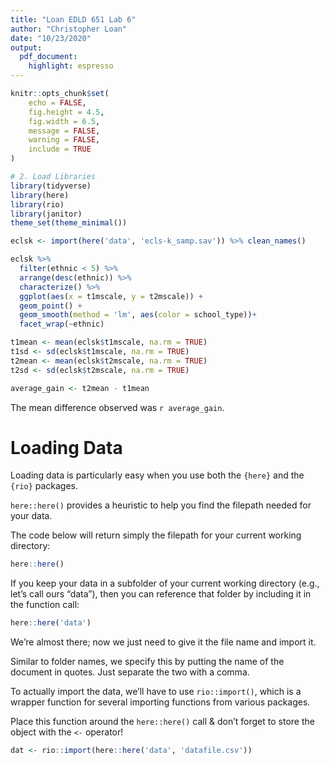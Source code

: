 ```yaml
---
title: "Loan EDLD 651 Lab 6"
author: "Christopher Loan"
date: "10/23/2020"
output: 
  pdf_document:
    highlight: espresso
---
```


```r
knitr::opts_chunk$set(
	echo = FALSE,
	fig.height = 4.5,
	fig.width = 6.5,
	message = FALSE,
	warning = FALSE,
	include = TRUE
)
```

```r
# 2. Load Libraries
library(tidyverse)
library(here)
library(rio)
library(janitor)
theme_set(theme_minimal())
```

```r
eclsk <- import(here('data', 'ecls-k_samp.sav')) %>% clean_names()
```

```r
eclsk %>%
  filter(ethnic < 5) %>%
  arrange(desc(ethnic)) %>% 
  characterize() %>% 
  ggplot(aes(x = t1mscale, y = t2mscale)) +
  geom_point() + 
  geom_smooth(method = 'lm', aes(color = school_type))+
  facet_wrap(~ethnic) 

```

```r
t1mean <- mean(eclsk$t1mscale, na.rm = TRUE) 
t1sd <- sd(eclsk$t1mscale, na.rm = TRUE)
t2mean <- mean(eclsk$t2mscale, na.rm = TRUE) 
t2sd <- sd(eclsk$t2mscale, na.rm = TRUE)

average_gain <- t2mean - t1mean

```

The mean difference observed was `r average_gain`.

# Loading Data

Loading data is particularly easy when you use both the `{here}` and the `{rio}` packages. 

`here::here()` provides a heuristic to help you find the filepath needed for your data.

The code below will return simply the filepath for your current working directory:

```r
here::here()
```

If you keep your data in a subfolder of your current working directory (e.g., let's call ours "data"), then you can reference that folder by including it in the function call:

```r
here::here('data')
```

We're almost there; now we just need to give it the file name and import it. 

Similar to folder names, we specify this by putting the name of the document in quotes. Just separate the two with a comma. 

To actually import the data, we'll have to use `rio::import()`, which is a wrapper function for several importing functions from various packages.

Place this function around the `here::here()` call & don't forget to store the object with the `<-` operator!
```r
dat <- rio::import(here::here('data', 'datafile.csv'))
```